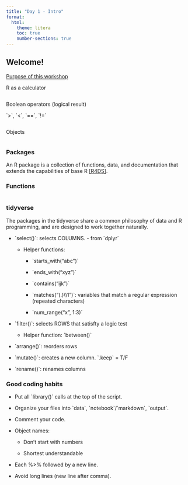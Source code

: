 ```yaml
---
title: "Day 1 - Intro"
format:
  html:
    theme: litera
    toc: true
    number-sections: true
---
```


## Welcome!

[Purpose of this workshop]{.ul}

R as a calculator

```r

```

Boolean operators (logical result)

\`\>\`, \`\<\`, \`==\`, \`!=\`

```r

```

Objects

```r

```

### Packages

An R package is a collection of functions, data, and documentation that extends the capabilities of base R [\[R4DS\]](https://r4ds.had.co.nz/introduction.html#r).

### Functions

```r

```

### tidyverse

The packages in the tidyverse share a common philosophy of data and R programming, and are designed to work together naturally.

-   \`select()\`: selects COLUMNS. - from \`dplyr\`

    -   Helper functions:

        -   \`starts_with("abc")\`

        -   \`ends_with("xyz")\`

        -   \`contains("ijk")\`

        -   \`matches("(.)\\\\1")\`: variables that match a regular expression (repeated characters)

        -   \`num_range("x", 1:3)\`

-   \`filter()\`: selects ROWS that satisfty a logic test

    -   Helper function: \`between()\`

-   \`arrange()\`: reorders rows

-   \`mutate()\`: creates a new column. \`.keep\` = T/F

-   \`rename()\`: renames columns

### Good coding habits

-   Put all \`library()\` calls at the top of the script.

-   Organize your files into \`data\`, \`notebook\`/\`markdown\`, \`output\`.

-   Comment your code.

-   Object names:

    -   Don't start with numbers

    -   Shortest understandable

-   Each %>% followed by a new line.

-   Avoid long lines (new line after comma).
